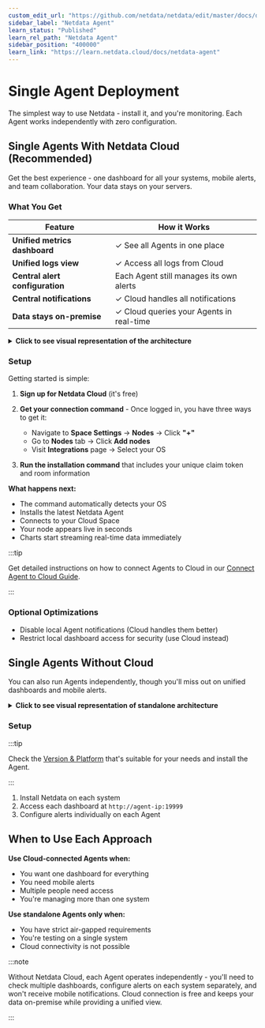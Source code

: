 ```yaml
---
custom_edit_url: "https://github.com/netdata/netdata/edit/master/docs/deployment-guides/standalone-deployment.md"
sidebar_label: "Netdata Agent"
learn_status: "Published"
learn_rel_path: "Netdata Agent"
sidebar_position: "400000"
learn_link: "https://learn.netdata.cloud/docs/netdata-agent"
---
```


# Single Agent Deployment

The simplest way to use Netdata - install it, and you're monitoring. Each Agent works independently with zero configuration.

## Single Agents With Netdata Cloud (Recommended)

Get the best experience - one dashboard for all your systems, mobile alerts, and team collaboration. Your data stays on your servers.

### What You Get

| Feature                         | How it Works                             |
|---------------------------------|------------------------------------------|
| **Unified metrics dashboard**   | ✓ See all Agents in one place            |
| **Unified logs view**           | ✓ Access all logs from Cloud             |
| **Central alert configuration** | Each Agent still manages its own alerts  |
| **Central notifications**       | ✓ Cloud handles all notifications        |
| **Data stays on-premise**       | ✓ Cloud queries your Agents in real-time |

<details>
<summary><strong>Click to see visual representation of the architecture</strong></summary><br/>

```mermaid
flowchart TB
    NC("**Netdata Cloud**<br/>Unified dashboards<br/>Central notifications<br/>Access from anywhere")
    Users("**One Dashboard**<br/>for all your systems")
    Notifications("**Alert Notifications**<br/>Email, Slack, Mobile App")
    Users <--> NC
    NC --> Notifications

    subgraph infrastructure["Your Infrastructure"]
        direction TB
        Agents("**Netdata Agents**<br/>Agent 1, Agent 2,<br/>Agent 3")
        Data("**Your Metrics**<br/>Stay on your servers")
        Agents <--> Data
    end

    NC <--> Agents

%% Style definitions
    classDef alert    fill:#ffeb3b, stroke:#000000, stroke-width:3px, color:#000000, font-size:18px
    classDef neutral  fill:#f9f9f9, stroke:#000000, stroke-width:3px, color:#000000, font-size:18px
    classDef complete fill:#4caf50, stroke:#000000, stroke-width:3px, color:#000000, font-size:18px
    classDef database fill:#2196F3, stroke:#000000, stroke-width:3px, color:#000000, font-size:18px

%% Apply styles
    class Users alert
    class Agents alert
    class NC neutral
    class Notifications neutral
    class Data complete
    class infrastructure database
```

</details>

### Setup

Getting started is simple:

1. **Sign up for Netdata Cloud** (it's free)
2. **Get your connection command** - Once logged in, you have three ways to get it:
    - Navigate to **Space Settings** → **Nodes** → Click **"+"**
    - Go to **Nodes** tab → Click **Add nodes**
    - Visit **Integrations** page → Select your OS

3. **Run the installation command** that includes your unique claim token and room information

**What happens next:**

- The command automatically detects your OS
- Installs the latest Netdata Agent
- Connects to your Cloud Space
- Your node appears live in seconds
- Charts start streaming real-time data immediately

:::tip

Get detailed instructions on how to connect Agents to Cloud in our [Connect Agent to Cloud Guide](/docs/netdata-cloud/connect-agent).

:::

### Optional Optimizations

- Disable local Agent notifications (Cloud handles them better)
- Restrict local dashboard access for security (use Cloud instead)

## Single Agents Without Cloud

You can also run Agents independently, though you'll miss out on unified dashboards and mobile alerts.

<details>
<summary><strong>Click to see visual representation of standalone architecture</strong></summary><br/>

```mermaid
flowchart TB
    subgraph infrastructure["Your Infrastructure"]
        direction TB
        A1("**Agent 1**<br/>Independent monitoring")
        A2("**Agent 2**<br/>Independent monitoring")
        A3("**Agent 3**<br/>Independent monitoring")
        D1("**Dashboard 1**<br/>:19999")
        D2("**Dashboard 2**<br/>:19999")
        D3("**Dashboard 3**<br/>:19999")
        N1("**Alerts**<br/>Local notifications")
        N2("**Alerts**<br/>Local notifications")
        N3("**Alerts**<br/>Local notifications")
        A1 --> D1
        A2 --> D2
        A3 --> D3
        A1 --> N1
        A2 --> N2
        A3 --> N3
    end

%% Style definitions matching the reference
    classDef alert fill: #ffeb3b, stroke: #000000, stroke-width: 3px, color: #000000, font-size: 18px
    classDef neutral fill: #f9f9f9, stroke: #000000, stroke-width: 3px, color: #000000, font-size: 18px
    classDef complete fill: #4caf50, stroke: #000000, stroke-width: 3px, color: #000000, font-size: 18px
    classDef database fill: #2196F3, stroke: #000000, stroke-width: 3px, color: #000000, font-size: 18px
%% Apply styles
    class A1 alert
    class A2 alert
    class A3 alert
    class D1 neutral
    class D2 neutral
    class D3 neutral
    class N1 complete
    class N2 complete
    class N3 complete
    class infrastructure database
```

</details>

### Setup

:::tip

Check the [Version & Platform](https://learn.netdata.cloud/docs/netdata-agent/versions-&-platforms) that's suitable for your needs and install the Agent.

:::

1. Install Netdata on each system
2. Access each dashboard at `http://agent-ip:19999`
3. Configure alerts individually on each Agent

## When to Use Each Approach

**Use Cloud-connected Agents when:**

- You want one dashboard for everything
- You need mobile alerts
- Multiple people need access
- You're managing more than one system

**Use standalone Agents only when:**

- You have strict air-gapped requirements
- You're testing on a single system
- Cloud connectivity is not possible

:::note

Without Netdata Cloud, each Agent operates independently - you'll need to check multiple dashboards, configure alerts on each system separately, and won't receive mobile notifications. Cloud connection is free and keeps your data on-premise while providing a unified view.

:::

